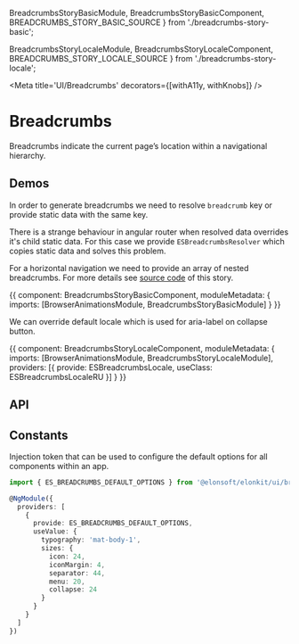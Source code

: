 



  BreadcrumbsStoryBasicModule,
  BreadcrumbsStoryBasicComponent,
  BREADCRUMBS_STORY_BASIC_SOURCE
} from './breadcrumbs-story-basic';

  BreadcrumbsStoryLocaleModule,
  BreadcrumbsStoryLocaleComponent,
  BREADCRUMBS_STORY_LOCALE_SOURCE
} from './breadcrumbs-story-locale';

<Meta title='UI/Breadcrumbs' decorators={[withA11y, withKnobs]} />

# Breadcrumbs

Breadcrumbs indicate the current page’s location within a navigational hierarchy.

## Demos

In order to generate breadcrumbs we need to resolve `breadcrumb` key or provide static data with the same key.

There is a strange behaviour in angular router when resolved data overrides it's child static data.
For this case we provide `ESBreadcrumbsResolver` which copies static data and solves this problem.

For a horizontal navigation we need to provide an array of nested breadcrumbs.
For more details see [source code](https://github.com/Elonsoft/elonkit/blob/master/projects/elonkit/src/ui/breadcrumbs/__stories__/breadcrumbs-story-basic/breadcrumbs-story-basic.resolver.ts#L31)
of this story.

<Preview source={BREADCRUMBS_STORY_BASIC_SOURCE}>
  <Story name='Basic' height='210px'>
    {{
      component: BreadcrumbsStoryBasicComponent,
      moduleMetadata: {
        imports: [BrowserAnimationsModule, BreadcrumbsStoryBasicModule]
      }
    }}
  </Story>
</Preview>

We can override default locale which is used for aria-label on collapse button.

<Preview source={BREADCRUMBS_STORY_LOCALE_SOURCE}>
  <Story name='Locale' height='210px'>
    {{
      component: BreadcrumbsStoryLocaleComponent,
      moduleMetadata: {
        imports: [BrowserAnimationsModule, BreadcrumbsStoryLocaleModule],
        providers: [{ provide: ESBreadcrumbsLocale, useClass: ESBreadcrumbsLocaleRU }]
      }
    }}
  </Story>
</Preview>

## API

<Props of={ESBreadcrumbsComponent} />

## Constants

Injection token that can be used to configure the default options for all components within an app.

```ts
import { ES_BREADCRUMBS_DEFAULT_OPTIONS } from '@elonsoft/elonkit/ui/breadcrumbs';

@NgModule({
  providers: [
    {
      provide: ES_BREADCRUMBS_DEFAULT_OPTIONS,
      useValue: {
        typography: 'mat-body-1',
        sizes: {
          icon: 24,
          iconMargin: 4,
          separator: 44,
          menu: 20,
          collapse: 24
        }
      }
    }
  ]
})
```
